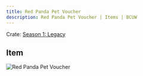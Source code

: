 ```yaml
---
title: Red Panda Pet Voucher
description: Red Panda Pet Voucher | Items | BCUW
---
```


Crate: [Season 1: Legacy](/crates/season/s1/)

## Item
![Red Panda Pet Voucher](https://cdn.bcuw.xyz/2D/legacy/red_panda_pet_voucher.png)